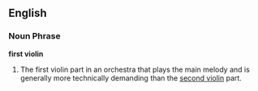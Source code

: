 ==English==

===Noun Phrase===
'''first violin'''

#The first violin part in an orchestra that plays the main melody and is generally more technically demanding than the [[second violin]] part.